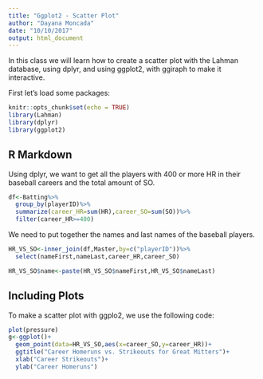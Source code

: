 ```yaml
---
title: "Ggplot2 - Scatter Plot"
author: "Dayana Moncada"
date: "10/10/2017"
output: html_document
---
```


In this class we will learn how to create a scatter plot with the Lahman database, using dplyr, and using ggplot2, with ggiraph to make it interactive.

First let’s load some packages:

```r
knitr::opts_chunk$set(echo = TRUE)
library(Lahman)
library(dplyr)
library(ggplot2)
```

## R Markdown

Using dplyr, we want to get all the players with 400 or more HR in their baseball careers and the total amount of SO. 

```r
df<-Batting%>%
  group_by(playerID)%>%
  summarize(career_HR=sum(HR),career_SO=sum(SO))%>%
  filter(career_HR>=400)
```

We need to put together the names and last names of the baseball players. 

```r
HR_VS_SO<-inner_join(df,Master,by=c("playerID"))%>%
  select(nameFirst,nameLast,career_HR,career_SO)

HR_VS_SO$name<-paste(HR_VS_SO$nameFirst,HR_VS_SO$nameLast)
```

## Including Plots

To make a scatter plot with ggplo2, we use the following code:

```r
plot(pressure)
g<-ggplot()+
  geom_point(data=HR_VS_SO,aes(x=career_SO,y=career_HR))+
  ggtitle("Career Homeruns vs. Strikeouts for Great Mitters")+
  xlab("Career Strikeouts")+
  ylab("Career Homeruns")
```

